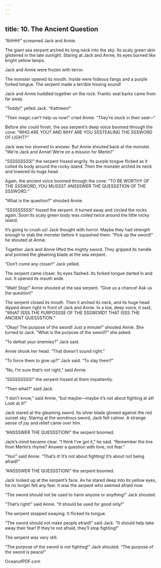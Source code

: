 ```yaml
---
---
---
```

title: 10. The Ancient Question
---



“AHHH!” screamed Jack and Annie.

The giant sea serpent arched its long neck into the sky. Its scaly green skin glistened in the late sunlight. Staring at Jack and Annie, its eyes burned like bright yellow lamps.

Jack and Annie were frozen with terror.

The monster opened its mouth. Inside were hideous fangs and a purple forked tongue. The serpent made a terrible hissing sound!

Jack and Annie huddled together on the rock. Frantic seal barks came from far away.

“Teddy!” yelled Jack. “Kathleen!”

“Their magic can’t help us now!” cried Annie. “They’re stuck in their seal—”

Before she could finish, the sea serpent’s deep voice boomed through the cove: “WHO ARE YOU? AND WHY ARE YOU SSSTEALING THE SSSWORD OF LIGHT?”

Jack was too stunned to answer. But Annie shouted back at the monster. “We’re Jack and Annie! We’re on a mission for Merlin!”

“SSSSSSSSS!” the serpent hissed angrily. Its purple tongue flicked as it coiled its body around the rocky island. Then the monster arched its neck and lowered its huge head.

Again, the ancient voice boomed through the cove: “TO BE WORTHY OF THE SSSWORD, YOU MUSSST ANSSSWER THE QUESSSTION OF THE SSSWORD.”

“What is the question?” shouted Annie.

“SSSSSSSSS!” hissed the serpent. It turned away and circled the rocks again. Soon its scaly green body was coiled twice around the little rocky island.

It’s going to crush us! Jack thought with horror. Maybe they had strength enough to stab the monster before it squashed them. “Pick up the sword!” he shouted at Annie.

Together Jack and Annie lifted the mighty sword. They gripped its handle and pointed the gleaming blade at the sea serpent.

“Don’t come any closer!” Jack yelled.

The serpent came closer. Its eyes flashed. Its forked tongue darted in and out. It opened its mouth wide.

“Wait! Stop!” Annie shouted at the sea serpent. “Give us a chance! Ask us the question!”

The serpent closed its mouth. Then it arched its neck, and its huge head dipped down right in front of Jack and Annie. In a low, deep voice, it said, “WHAT ISSS THE PURPOSSSE OF THE SSSWORD? THAT ISSS THE ANCIENT QUESSSTION.”



“Okay! The purpose of the sword! Just a minute!” shouted Annie. She turned to Jack. “What is the purpose of the sword?” she asked.

“To defeat your enemies?” Jack said.

Annie shook her head. “That doesn’t sound right.”

“To force them to give up?” Jack said. “To slay them?”

“No, I’m sure that’s not right,” said Annie.

“SSSSSSSSS!” the serpent hissed at them impatiently.

“Then what?” said Jack.

“I don’t know,” said Annie, “but maybe—maybe it’s not about fighting at all! Look at it!”

Jack stared at the gleaming sword. Its silver blade glowed against the red sunset sky. Staring at the wondrous sword, Jack felt calmer. A strange sense of joy and relief came over him.

“ANSSSWER THE QUESSSTION!” the serpent boomed.

Jack’s mind became clear. “I think I’ve got it,” he said. “Remember the line from Merlin’s rhyme? Answer a question with love, not fear.”

“Yes!” said Annie. “That’s it! It’s not about fighting! It’s about not being afraid!”

“ANSSSWER THE QUESSSTION!” the serpent boomed.

Jack looked up at the serpent’s face. As he stared deep into its yellow eyes, he no longer felt any fear. It was the serpent who seemed afraid now.

“The sword should not be used to harm anyone or anything!” Jack shouted.

“That’s right!” said Annie. “It should be used for good only!”

The serpent stopped swaying. It flicked its tongue.

“The sword should not make people afraid!” said Jack. “It should help take away their fear! If they’re not afraid, they’ll stop fighting!”

The serpent was very still.

“The purpose of the sword is not fighting!” Jack shouted. “The purpose of the sword is peace!”

OceanofPDF.com